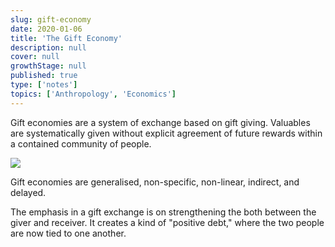 ```yaml
---
slug: gift-economy
date: 2020-01-06
title: 'The Gift Economy'
description: null
cover: null
growthStage: null
published: true
type: ['notes']
topics: ['Anthropology', 'Economics']
---
```


Gift economies are a system of exchange based on gift giving. Valuables are systematically given without explicit agreement of future rewards within a contained community of people.

![](./gift-economy.jpeg)

Gift economies are generalised, non-specific, non-linear, indirect, and delayed.

The emphasis in a gift exchange is on strengthening the both between the giver and receiver. It creates a kind of "positive debt," where the two people are now tied to one another.